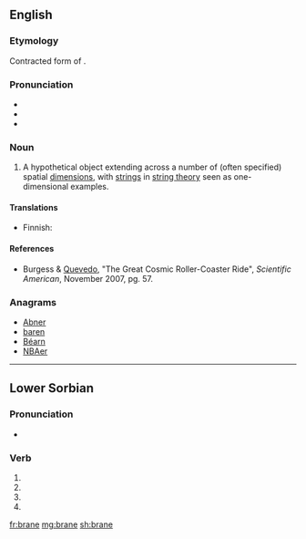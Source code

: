 {{also|Brane}}
==English==
{{wikipedia}}

===Etymology===
Contracted form of {{term|membrane}}.

===Pronunciation===
* {{IPA|/bɹeɪn/}}
* {{homophones|brain|lang=en}}
* {{rhymes|eɪn}}

===Noun===
{{en-noun}}

# {{context|physics|lang=en}} A hypothetical object extending across a number of (often specified) spatial [[dimension]]s, with [[strings]] in [[string theory]] seen as one-dimensional examples.

====Translations====
{{trans-top|hypothetical object}}
* Finnish: {{t|fi|braani}}
{{trans-mid}}
{{trans-bottom}}

====References====
* Burgess & [[w:Fernando Quevedo|Quevedo]], "The Great Cosmic Roller-Coaster Ride", ''Scientific American'', November 2007, pg. 57.

===Anagrams===
* [[Abner#English|Abner]]
* [[baren#English|baren]]
* [[Béarn#English|Béarn]]
* [[NBAer#English|NBAer]]

----
==Lower Sorbian==

===Pronunciation===
* {{IPA|[ˈbranɛ]|lang=dsb}}

===Verb===
{{head|dsb}}

# {{dsb-inflection of|ptc|brany|nom|s|n}}
# {{dsb-inflection of|ptc|brany|acc|s|n}}
# {{dsb-inflection of|ptc|brany|nom|p}}
# {{dsb-inflection of|ptc|brany|acc|p}}

[[fr:brane]]
[[mg:brane]]
[[sh:brane]]
